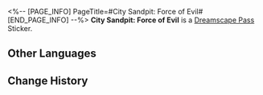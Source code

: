 <%-- [PAGE_INFO]
PageTitle=#City Sandpit: Force of Evil#
[END_PAGE_INFO] --%>
{{Stub|Location information}}
{{Item Infobox
|id          = 223606
|image       = Dreamscape Pass Sticker City Sandpit- Force of Evil.png{{subst:void|<!--$UPLOAD:<<SpriteOutput/TravelBrochure/StickFigures/223606.png>-<Dreamscape Pass Sticker City Sandpit- Force of Evil.png>-<Item Icons>>-->}}
|type        = Dreamscape Pass Sticker
|type2       = Nobodys In the Big Dream Stickers
|invCategory = 
|rarity      = 4
|effect      = 
|description = Digital stickers that can be used to decorate the pages of the Dreamtour Handbook. They come in many different styles.
|source1     = [[Unlocked by Default]]
}}
{{Description|Don't discuss business with this man (or his companion), or you do so at your own risk.}}
'''City Sandpit: Force of Evil''' is a [[Dreamscape Pass]] Sticker.

==Other Languages==
{{Other Languages
|en   = City Sandpit: Force of Evil
|zhs  = 城市沙盘：恶势力
|zht  = 城市沙盤：惡勢力
|ja   = 箱庭都市：悪の勢力
|ko   = 도시 모형판: 악한 세력
|es   = Maqueta de la ciudad: Villano
|fr   = Maquette de la ville&nbsp;: Méchant
|ru   = Диорама города: Злодеи
|th   = เมืองแซนด์บ็อกซ์: กองกำลังที่ชั่วร้าย
|vi   = Sa Bàn Thành Phố: Thế Lực Xấu
|de   = Sandmodell der Stadt: Bösewicht
|id   = Miniatur Kota: Kekuatan Jahat
|pt   = Maquete da Cidade: Forças do Mal
}}

==Change History==
{{Change History|2.1}}